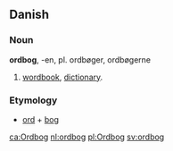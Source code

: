 == Danish ==
=== Noun ===
'''ordbog''', -en, pl. ordbøger, ordbøgerne

# [[wordbook]], [[dictionary]].

=== Etymology ===

* [[ord]] + [[bog]]

[[ca:Ordbog]]
[[nl:ordbog]]
[[pl:Ordbog]]
[[sv:ordbog]]
